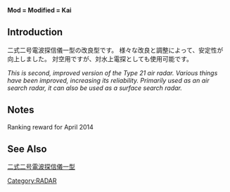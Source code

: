 {{Template:Equipmentinfo
|name = Type 21 Air RADAR Kai
|id = 89
|japanesename = 21号対空電探改
|icon = {{Radar}}
|type = Large Radar
|effect = {{AA}}+5, {{Hit}}+3, {{LOS}}+6, {{Evasion}}+1
|scrap = {{Steel}}21, {{Bauxite}}23
|image = <gallery type="slideshow" widths="360px" position="center" hideaddbutton="true">
Equipment89-1.png
Equipment89-2.png
Equipment89-3.png
Equipment89-4.png
</gallery>
|DD = yellow
|CL = lime
|CLT = lime
|CA = lime
|CAV = lime
|BB = lime
|BBV = lime
|FASTBB = lime
|AV = lime
|CVL = lime
|CV = lime
|notes = Special Restrictions
*DD: [[Kasumi|Kasumi Kai Ni Type B]] only}}

'''Mod = Modified = Kai'''
==Introduction==
二式二号電波探信儀一型の改良型です。
様々な改良と調整によって、安定性が向上しました。
対空用ですが、対水上電探としても使用可能です。

''This is second, improved version of the Type 21 air radar. Various things have been improved, increasing its reliability. Primarily used as an air search radar, it can also be used as a surface search radar.''
==Notes==
Ranking reward for April 2014
==See Also==
[[wikipedia:ja:二式二号電波探信儀一型|二式二号電波探信儀一型]]
{{Equipmentlist}}

[[Category:RADAR]]